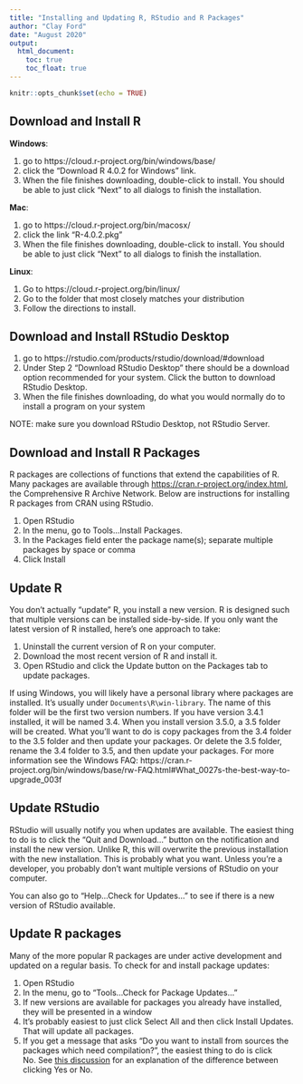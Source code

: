 ```yaml
---
title: "Installing and Updating R, RStudio and R Packages"
author: "Clay Ford"
date: "August 2020"
output: 
  html_document:
    toc: true
    toc_float: true
---
```


```r
knitr::opts_chunk$set(echo = TRUE)
```

## Download and Install R
 
**Windows**:

1. go to https://cloud.r-project.org/bin/windows/base/
2. click the "Download R 4.0.2 for Windows" link.
3. When the file finishes downloading, double-click to install. You should be able to just click "Next" to all dialogs to finish the installation.
 
**Mac**:

1. go to https://cloud.r-project.org/bin/macosx/
2. click the link "R-4.0.2.pkg"
3. When the file finishes downloading, double-click to install. You should be able to just click "Next" to all dialogs to finish the installation.
 
**Linux**:

1. Go to https://cloud.r-project.org/bin/linux/
2. Go to the folder that most closely matches your distribution
3. Follow the directions to install.
 
## Download and Install RStudio Desktop
 
1. go to https://rstudio.com/products/rstudio/download/#download
2. Under Step 2 "Download RStudio Desktop" there should be a download option recommended for your system. Click the button to download RStudio Desktop.
3. When the file finishes downloading, do what you would normally do to install a program on your system
 
NOTE: make sure you download RStudio Desktop, not RStudio Server.

## Download and Install R Packages

R packages are collections of functions that extend the capabilities of R. Many packages are available through [https://cran.r-project.org/index.html](CRAN), the Comprehensive R Archive Network. Below are instructions for installing R packages from CRAN using RStudio. 

1.	Open RStudio
2.	In the menu, go to Tools...Install Packages.
3.	In the Packages field enter the package name(s); separate multiple packages by space or comma
4.	Click Install


## Update R

You don't actually "update" R, you install a new version. R is designed such that multiple versions can be installed side-by-side. If you only want the latest version of R installed, here's one approach to take:

1. Uninstall the current version of R on your computer.
2. Download the most recent version of R and install it.
3. Open RStudio and click the Update button on the Packages tab to update packages.

If using Windows, you will likely have a personal library where packages are installed. It's usually under `Documents\R\win-library`. The name of this folder will be the first two version numbers. If you have version 3.4.1 installed, it will be named 3.4. When you install version 3.5.0, a 3.5 folder will be created. What you'll want to do is copy packages from the 3.4 folder to the 3.5 folder and then update your packages. Or delete the 3.5 folder, rename the 3.4 folder to 3.5, and then update your packages. For more information see the Windows FAQ: https://cran.r-project.org/bin/windows/base/rw-FAQ.html#What_0027s-the-best-way-to-upgrade_003f 

## Update RStudio

RStudio will usually notify you when updates are available. The easiest thing to do is to click the "Quit and Download..." button on the notification and install the new version. Unlike R, this will overwrite the previous installation with the new installation. This is probably what you want. Unless you're a developer, you probably don't want multiple versions of RStudio on your computer. 

You can also go to "Help...Check for Updates..." to see if there is a new version of RStudio available. 

## Update R packages

Many of the more popular R packages are under active development and updated on a regular basis. To check for and install package updates:

1.	Open RStudio
2.	In the menu, go to "Tools...Check for Package Updates..."
3.	If new versions are available for packages you already have installed, they will be presented in a window 
4.	It's probably easiest to just click Select All and then click Install Updates. That will update all packages.
5.	If you get a message that asks "Do you want to install from sources the packages which need compilation?", the easiest thing to do is click No. See [this discussion](https://community.rstudio.com/t/meaning-of-common-message-when-install-a-package-there-are-binary-versions-available-but-the-source-versions-are-later/2431) for an explanation of the difference between clicking Yes or No.

